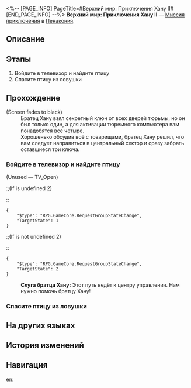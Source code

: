 <%-- [PAGE_INFO]
PageTitle=#Верхний мир: Приключения Хану II#
[END_PAGE_INFO] --%>
{{Дополнить|Диалоги.}}
{{Миссия Инфобокс
|id              = 8020204
|Название        = 
|Изображение     = Миссия Верхний мир Приключения Хану II.png
|Тип             = Миссия приключения
|Событие         = 
|Глава           = 
|Условия         = 
|Персонажи       = Первопроходец; Слуга братца Хану
|СтартЛокация    = [[Пенакония]] — [[Верхний мир: Приключения Хану II]]
|Мир             = Пенакония
|Предыдущая      = 
|Следующая       = 
|Награды         = 
}}
'''Верхний мир: Приключения Хану II''' — [[Миссия приключения]] в [[Пенакония]].

==Описание==
{{Описание|<!--официальное описание из Перекрёстка судеб-->}}

==Этапы==
# Войдите в телевизор и найдите птицу
# Спасите птицу из ловушки

==Прохождение==
{{Дополнить}}
;(Screen fades to black)
:Братец Хану взял секретный ключ от всех дверей тюрьмы, но он был только один, а для активации тюремного компьютера вам понадобятся все четыре.
:Хорошенько обсудив всё с товарищами, братец Хану решил, что вам следует направиться в центральный сектор и сразу забрать оставшиеся три ключа.
{{Диалог Конец}}

===Войдите в телевизор и найдите птицу===
{{Описание миссии|тип=Миссия приключения|локация=Верхний мир: Приключения Хану II|Пташки, помогающие построить Грёзавиль, попали в беду. Помогите братцу Хану их спасти.}}
{{Диалог Начало}}


;(Unused &mdash; TV_Open)
:;(If {{F|group state}} is undefined 2)
::<pre>{
	"$type": "RPG.GameCore.RequestGroupStateChange",
	"TargetState": 1
}</pre>
:;(If {{F|group state}} is not undefined 2)
::<pre>{
	"$type": "RPG.GameCore.RequestGroupStateChange",
	"TargetState": 2
}</pre>
:'''Слуга братца Хану:''' Этот путь ведёт к центру управления. Нам нужно помочь братцу Хану!
{{Диалог Конец}}

===Спасите птицу из ловушки===
{{Диалог Начало}}
{{Диалог Конец}}

==На других языках==
{{На других языках
|en   = Shallow "Hanu's Adventure" Difficulty II
|zhs  = 浅层「小小哈努行动」难度II
|zht  = 淺層「小小哈努行動」難度II
|ja   = 表層夢境「ちびっ子ハヌの大作戦」難易度II
|ko   = 얕은 층 「꼬마 하누의 작전」 난이도 II
|es   = Aventura de Hanu superficial, dificultad&nbsp;II
|fr   = Surface&nbsp;: «&nbsp;Aventures de Hanu&nbsp;» difficulté&nbsp;II
|ru   = Верхний мир: Приключения Хану II
|th   = "ปฏิบัติการของลูกพี่ Hanu" ชั้นตื้น ระดับความยาก II
|vi   = Cuộc Phiêu Lưu Của Hanu Tầng Cạn - Độ Khó II
|de   = Seicht „Hanus Abenteuer“ Schwierigkeitsgrad II
|id   = "Petualangan Hanu" yang Dangkal: Tingkat Kesulitan II
|pt   = "Aventuras de Hanu" Raso Dificuldade II
}}

==История изменений==
{{История изменений|3.5}}

==Навигация==
{{Миссия приключения Навбокс|Глава }}

[[en:]]
